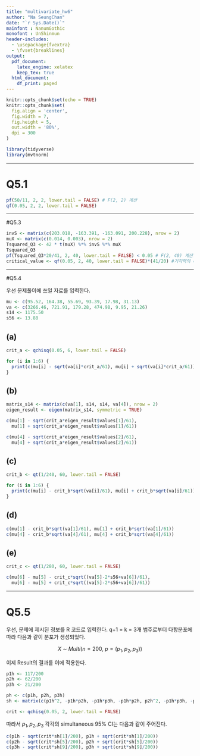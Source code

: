```yaml
---
title: "multivariate_hw6"
author: "Na SeungChan"
date: "`r Sys.Date()`"
mainfont : NanumGothic
monofont : UnShinmun
header-includes:
  - \usepackage{fvextra}
  - \fvset{breaklines}
output:
  pdf_document:
    latex_engine: xelatex
    keep_tex: true
  html_document:
    df_print: paged
---
```


```r
knitr::opts_chunk$set(echo = TRUE)
knitr::opts_chunk$set(
  fig.align = 'center',
  fig.width = 7,
  fig.height = 5,
  out.width = '80%',
  dpi = 300
)

library(tidyverse)
library(mvtnorm)
```

---

# Q5.1

```r
pf(50/11, 2, 2, lower.tail = FALSE) # F(2, 2) 계산
qf(0.05, 2, 2, lower.tail = FALSE)
```



---

#Q5.3

```r
invS <- matrix(c(203.018, -163.391, -163.091, 200.228), nrow = 2)
muX <- matrix(c(0.014, 0.003), nrow = 2)
Tsquared_Q3 <- 42 * t(muX) %*% invS %*% muX
Tsquared_Q3
pf(Tsquared_Q3*20/41, 2, 40, lower.tail = FALSE) < 0.05 # F(2, 40) 계산. not reject H0.
critical_value <- qf(0.05, 2, 40, lower.tail = FALSE)*(41/20) #기각역의 critical value.
```



---

#Q5.4

우선 문제풀이에 쓰일 자료를 입력한다.

```r
mu <- c(95.52, 164.38, 55.69, 93.39, 17.98, 31.13)
va <- c(3266.46, 721.91, 179.28, 474.98, 9.95, 21.26)
s14 <- 1175.50
s56 <- 13.88
```

## (a)

```r
crit_a <- qchisq(0.05, 6, lower.tail = FALSE)

for (i in 1:6) {
  print(c(mu[i] - sqrt(va[i]*crit_a/61), mu[i] + sqrt(va[i]*crit_a/61)))
}
```

## (b)

```r
matrix_s14 <- matrix(c(va[1], s14, s14, va[4]), nrow = 2)
eigen_result <- eigen(matrix_s14, symmetric = TRUE)

c(mu[1] - sqrt(crit_a*eigen_result$values[1]/61), 
  mu[1] + sqrt(crit_a*eigen_result$values[1]/61))

c(mu[4] - sqrt(crit_a*eigen_result$values[2]/61), 
  mu[4] + sqrt(crit_a*eigen_result$values[2]/61))
```

## (c)

```r
crit_b <- qt(1/240, 60, lower.tail = FALSE)

for (i in 1:6) {
  print(c(mu[i] - crit_b*sqrt(va[i]/61), mu[i] + crit_b*sqrt(va[i]/61)))
}
```

## (d)

```r
c(mu[1] - crit_b*sqrt(va[1]/61), mu[1] + crit_b*sqrt(va[1]/61))
c(mu[4] - crit_b*sqrt(va[4]/61), mu[4] + crit_b*sqrt(va[4]/61))
```

## (e)

```r
crit_c <- qt(1/280, 60, lower.tail = FALSE)

c(mu[6] - mu[5] - crit_c*sqrt((va[5]-2*s56+va[6])/61), 
  mu[6] - mu[5] + crit_c*sqrt((va[5]-2*s56+va[6])/61))
```



---

# Q5.5

우선, 문제에 제시된 정보를 R 코드로 입력한다. q+1 = k = 3개 범주로부터 다항분포에 따라 다음과 같이 분포가 생성되었다.

$$
X \; {\sim} \; Multi(n = 200, ~ p = (p_1, p_2, p_3))
$$

이제 Result의 결과를 이에 적용한다.

```r
p1h <- 117/200
p2h <- 62/200
p3h <- 21/200

ph <- c(p1h, p2h, p3h)
sh <- matrix(c(p1h^2, -p1h*p2h, -p1h*p3h, -p1h*p2h, p2h^2, -p1h*p3h, -p1h*p3h, p2h*p3h, p3h^2), nrow = 3)

crit <- qchisq(0.05, 2, lower.tail = FALSE)
```

따라서 $p_1, p_2, p_3$ 각각의 simultaneous 95% CI는 다음과 같이 주어진다.

```r
c(p1h - sqrt(crit*sh[1]/200), p1h + sqrt(crit*sh[1]/200))
c(p2h - sqrt(crit*sh[5]/200), p2h + sqrt(crit*sh[5]/200))
c(p3h - sqrt(crit*sh[9]/200), p3h + sqrt(crit*sh[9]/200))
```
 









